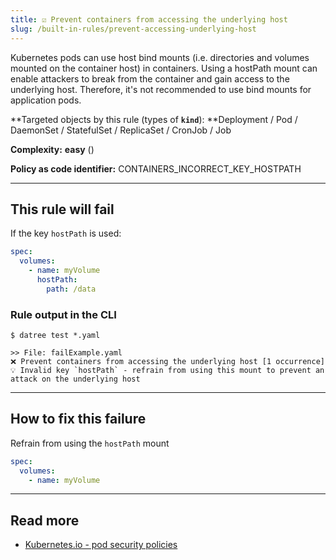 ```yaml
---
title: ☑️ Prevent containers from accessing the underlying host
slug: /built-in-rules/prevent-accessing-underlying-host
---
```



Kubernetes pods can use host bind mounts (i.e. directories and volumes mounted on the container host) in containers. Using a hostPath mount can enable attackers to break from the container and gain access to the underlying host. Therefore, it's not recommended to use bind mounts for application pods.

**Targeted objects by this rule (types of **`kind`**): **Deployment / Pod / DaemonSet / StatefulSet / ReplicaSet / CronJob / Job

**Complexity:** **easy** (<Complexity/>)

**Policy as code identifier:** CONTAINERS_INCORRECT_KEY_HOSTPATH

---

## This rule will fail

If the key `hostPath` is used:

```yaml
spec:
  volumes:
    - name: myVolume
      hostPath:
        path: /data
```

### Rule output in the CLI

```terminal
$ datree test *.yaml

>> File: failExample.yaml
❌ Prevent containers from accessing the underlying host [1 occurrence]
💡 Invalid key `hostPath` - refrain from using this mount to prevent an attack on the underlying host
```

---

## How to fix this failure

Refrain from using the `hostPath` mount

```yaml
spec:
  volumes:
    - name: myVolume
```

---

## Read more

- [Kubernetes.io - pod security policies](https://kubernetes.io/docs/concepts/policy/pod-security-policy/)
